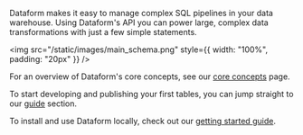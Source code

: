 


Dataform makes it easy to manage complex SQL pipelines in your data warehouse. Using Dataform's API you can power large, complex data transformations with just a few simple statements.

<img src="/static/images/main_schema.png" style={{ width: "100%", padding: "20px" }} />

For an overview of Dataform's core concepts, see our [core concepts](/guides/core-concepts) page.

To start developing and publishing your first tables, you can jump straight to our [guide](/guides/tables) section.

To install and use Dataform locally, check out our [getting started guide](/guides/command-line-interface).
